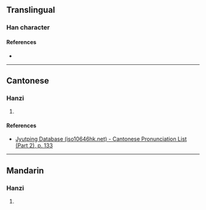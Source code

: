 {{character info/new}}
==Translingual==

===Han character===
{{Han char|rn=75|rad=木|as=15|sn=19|four=41931|canj=DYMU|ids=⿰木遷}}

====References====
* {{Han ref|kx=0559.330|dkj=15791|dj=0949.080|hdz=21313.010|uh=6ACF|ud=27343|bh=F256|bd=62038}}

----

==Cantonese==

===Hanzi===
{{yue-hanzi|jyut=[[cin1]]|y=chin1}}

# {{rfdef|yue|sort=木15}}

====References====
* [http://www.iso10646hk.net/jp/document/download.jsp Jyutping Database (iso10646hk.net) - Cantonese Pronunciation List (Part 2), p. 133]

----

==Mandarin==

===Hanzi===
{{cmn-hanzi|pin=[[qiān]] ([[qian1]])|wg=ch'ien<sup>1</sup>}}

# {{rfdef|cmn|sort=木15}}